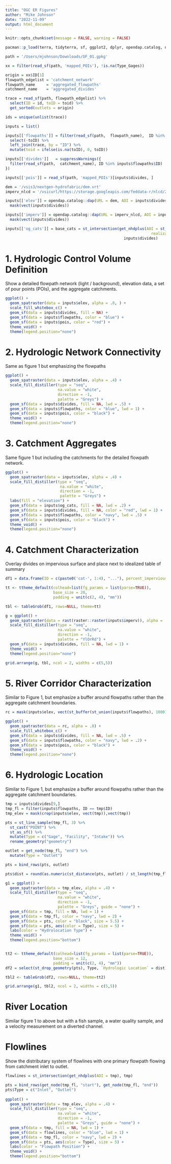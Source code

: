 ```yaml
---
title: "OGC ER Figures"
author: "Mike Johnson"
date: "2022-11-09"
output: html_document
---
```


```r
knitr::opts_chunk$set(message = FALSE, warning = FALSE)
```

```r
pacman::p_load(terra, tidyterra, sf, ggplot2, dplyr, opendap.catalog, nhdplusTools, gridExtra)

path = '/Users/mjohnson/Downloads/GF_01.gpkg'

xx = filter(read_sf(path, 'mapped_POIs'), !is.na(Type_Gages))

origin = xx$ID[1]
flowpath_edgelist = 'catchment_network'
flowpath_name     = 'aggregated_flowpaths'
catchment_name    = 'aggregated_divides'

trace = read_sf(path, flowpath_edgelist) %>% 
  select(ID = id, toID = toid) %>% 
  get_sorted(outlets = origin) 

ids = unique(unlist(trace))

inputs = list()

inputs[['flowpaths']] = filter(read_sf(path,  flowpath_name),  ID %in% ids) %>% 
  select(-toID) %>% 
  left_join(trace, by = "ID") %>% 
  mutate(toid = ifelse(is.na(toID), 0, toID))

inputs[['divides']]   = suppressWarnings({
  filter(read_sf(path,  catchment_name), ID %in% inputs$flowpaths$ID) 
})

inputs[['pois']] = read_sf(path, 'mapped_POIs')[inputs$divides, ]

dem = '/vsis3/nextgen-hydrofabric/dem.vrt'
imperv_nlcd = '/vsicurl/https://storage.googleapis.com/feddata-r/nlcd/2019_Impervious_L48.tif'

inputs[['elev']] = opendap.catalog::dap(URL = dem, AOI = inputs$divides) %>% 
  mask(vect(inputs$divides))

inputs[['imperv']] = opendap.catalog::dap(URL = imperv_nlcd, AOI = inputs$divides) %>% 
  mask(vect(inputs$divides))

inputs[['og_cats']] = base_cats = st_intersection(get_nhdplus(AOI = st_union(inputs$divides), 
                                                                realization = 'catchment'), 
                                                    inputs$divides)
```  

# 1. Hydrologic Control Volume Definition

Show a detailed flowpath network (light / background), elevation data, a set of pour points (POIs), and the aggregate
catchments.

```r
ggplot() +
  geom_spatraster(data = inputs$elev, alpha = .8, ) +
  scale_fill_whitebox_c() +
  geom_sf(data = inputs$divides, fill = NA) + 
  geom_sf(data = inputs$flowpaths, color = "blue") + 
  geom_sf(data = inputs$pois, color = "red") + 
  theme_void() + 
  theme(legend.position="none")
```

# 2. Hydrologic Network Connectivity

Same as figure 1 but emphasizing the flowpaths

```r
ggplot() +
  geom_spatraster(data = inputs$elev, alpha = .4) +
  scale_fill_distiller(type = "seq",
                       na.value = "white",
                       direction = -1,
                       palette = "Greys") +
  geom_sf(data = inputs$divides, fill = NA, lwd = .5) +
  geom_sf(data = inputs$flowpaths, color = "blue", lwd = 1) + 
  geom_sf(data = inputs$pois, color = "black") + 
  theme_void() + 
  theme(legend.position="none")
```

# 3. Catchment Aggregates

Same figure 1 but including the catchments for the detailed flowpath network.

```r
ggplot() +
  geom_spatraster(data = inputs$elev, alpha = .4) +
  scale_fill_distiller(type = "seq",
                        na.value = "white",
                        direction = -1,
                        palette = "Greys") +
  labs(fill = "elevation") + 
  geom_sf(data = inputs$og_cats, fill = NA, lwd = .2) + 
  geom_sf(data = inputs$divides, fill = NA, color = "red", lwd = 1) +
  geom_sf(data = inputs$flowpaths, color = "navy", lwd = .5) + 
  geom_sf(data = inputs$pois, color = "black") + 
  theme_void() + 
  theme(legend.position="none")
```

# 4. Catchment Characterization

Overlay divides on impervious surface and place next to idealized table of summary

```r
df1 = data.frame(ID = c(paste0('cat-', 1:4), "..."), percent_impervious = c(round(runif(4, 0, .5), 2), "..."))

tt <- ttheme_default(colhead=list(fg_params = list(parse=TRUE)),
                     base_size = 20,
                     padding = unit(c(2, 4), "mm"))

tbl <- tableGrob(df1, rows=NULL, theme=tt)

g = ggplot() +
  geom_spatraster(data = rast(raster::raster(inputs$imperv)), alpha = .8) +
  scale_fill_distiller(type = "seq",
                       na.value = "white",
                       direction = -1,
                       palette = "YlOrRd") +
  geom_sf(data = inputs$divides, fill = NA, lwd = 1) +
  theme_void() + 
  theme(legend.position="none")

grid.arrange(g, tbl, ncol = 2, widths = c(5,5))
```

# 5. River Corridor Characterization

Similar to Figure 1, but emphasize a buffer around flowpaths rather than the aggregate catchment boundaries.

```r
rc = mask(inputs$elev, vect(st_buffer(st_union(inputs$flowpaths), 1000)))

ggplot() +
  geom_spatraster(data = rc, alpha = .8) +
  scale_fill_whitebox_c() + 
  geom_sf(data = inputs$divides, fill = NA, lwd = .5) +
  geom_sf(data = inputs$flowpaths, color = "navy", lwd = .2) + 
  geom_sf(data = inputs$pois, color = "black") + 
  theme_void() + 
  theme(legend.position="none")
```

# 6. Hydrologic Location

Similar to Figure 1, but emphasize a buffer around flowpaths rather than the aggregate catchment boundaries.

```r
tmp = inputs$divides[9,]
tmp_fl = filter(inputs$flowpaths, ID == tmp$ID)
tmp_elev = mask(crop(inputs$elev, vect(tmp)),vect(tmp))

pts = st_line_sample(tmp_fl, 3) %>% 
  st_cast("POINT") %>% 
  st_as_sf() %>% 
  mutate(Type = c("Gage", "Facility", "Intake")) %>% 
  rename_geometry("geometry")

outlet = get_node(tmp_fl, "end") %>% 
  mutate(Type = "Outlet") 

pts = bind_rows(pts, outlet)

pts$dist = round(as.numeric(st_distance(pts, outlet) / st_length(tmp_fl)), 2)

g1 = ggplot() +
  geom_spatraster(data = tmp_elev, alpha = .4) +
  scale_fill_distiller(type = "seq",
                       na.value = "white",
                       direction = -1,
                       palette = "Greys", guide = "none") +
  geom_sf(data = tmp, fill = NA, lwd = 1) + 
  geom_sf(data = tmp_fl, color = "navy", lwd = 2) +
  geom_sf(data = pts, color = "black", size = 5.5) + 
  geom_sf(data = pts, aes(color = Type), size = 5) + 
  labs(color = "Hydrolocation Type") +
  theme_void() + 
  theme(legend.position="bottom")


tt2 <- ttheme_default(colhead=list(fg_params = list(parse=TRUE)),
                     base_size = 12,
                     padding = unit(c(2, 4), "mm")) 
df2 = select(st_drop_geometry(pts), Type, `Hydrologic Location` = dist)

tbl2 <- tableGrob(df2, rows=NULL, theme=tt2)

grid.arrange(g1, tbl2, ncol = 2, widths = c(5,5))
```

# River Location

Similar figure 1 to above but with a fish sample, a water quality sample, and a velocity measurement on a diverted channel.

# Flowlines

Show the distributary system of flowlines with one primary flowpath flowing from catchment inlet to outlet.

```r
flowlines = st_intersection(get_nhdplus(AOI = tmp), tmp)

pts = bind_rows(get_node(tmp_fl, "start"), get_node(tmp_fl, "end")) 
pts$Type = c("Inlet", "Outlet")
 
ggplot() +
  geom_spatraster(data = tmp_elev, alpha = .4) +
  scale_fill_distiller(type = "seq",
                       na.value = "white",
                       direction = -1,
                       palette = "Greys", guide = "none") +
  geom_sf(data = tmp, fill = NA, lwd = 1) + 
  geom_sf(data = flowlines, color = "blue", lwd = 1) + 
  geom_sf(data = tmp_fl, color = "navy", lwd = 2) +
  geom_sf(data = pts, aes(color = Type), size = 5) + 
  labs(color = "Flowpath Position") +
  theme_void() + 
  theme(legend.position="bottom")
```
